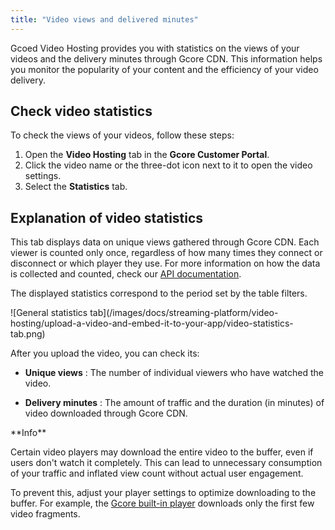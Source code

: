 ---
title: "Video views and delivered minutes"
---

Gcoed Video Hosting provides you with statistics on the views of your videos and the delivery minutes through Gcore CDN. This information helps you monitor the popularity of your content and the efficiency of your video delivery.

## Check video statistics

To check the views of your videos, follow these steps:

  1. Open the **Video Hosting** tab in the **Gcore Customer Portal**.
  2. Click the video name or the three-dot icon next to it to open the video settings.
  3. Select the **Statistics** tab.



## Explanation of video statistics

This tab displays data on unique views gathered through Gcore CDN. Each viewer is counted only once, regardless of how many times they connect or disconnect or which player they use. For more information on how the data is collected and counted, check our [API documentation](/docs/api-reference/streaming/streaming-statistics). 

The displayed statistics correspond to the period set by the table filters. 


<Frame>![General statistics tab](/images/docs/streaming-platform/video-hosting/upload-a-video-and-embed-it-to-your-app/video-statistics-tab.png)</Frame>



After you upload the video, you can check its: 

  * **Unique views** : The number of individual viewers who have watched the video. 

  * **Delivery minutes** : The amount of traffic and the duration (in minutes) of video downloaded through Gcore CDN.


<Info>
**Info**

Certain video players may download the entire video to the buffer, even if users don't watch it completely. This can lead to unnecessary consumption of your traffic and inflated view count without actual user engagement. 

To prevent this, adjust your player settings to optimize downloading to the buffer. For example, the [Gcore built-in player](/streaming-platform/extra-features/customize-appearance-of-the-built-in-player) downloads only the first few video fragments.
</Info>